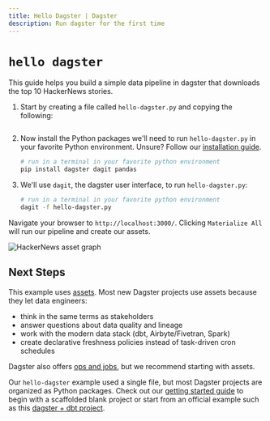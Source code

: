 ```yaml
---
title: Hello Dagster | Dagster
description: Run dagster for the first time
---
```


# `hello dagster`

This guide helps you build a simple data pipeline in dagster that downloads the top 10 HackerNews stories.

1. Start by creating a file called `hello-dagster.py` and copying the following:

    ```python file=/getting-started/hello-dagster/hello-dagster.py
    ```

2. Now install the Python packages we'll need to run `hello-dagster.py` in your favorite Python environment. Unsure? Follow our [installation guide](/getting-started/install).

    ```bash
    # run in a terminal in your favorite python environment
    pip install dagster dagit pandas
    ```

3. We'll use `dagit`, the dagster user interface, to run `hello-dagster.py`:

    ```bash
    # run in a terminal in your favorite python environment
    dagit -f hello-dagster.py
    ```

Navigate your browser to `http://localhost:3000/`. Clicking `Materialize All` will run our pipeline and create our assets.

<Image
alt="HackerNews asset graph"
src="/images/getting-started/hello-dagster/hello-dagster.png"
width={1331}
height={874}
/>

## Next Steps

This example uses [assets](/tutorial#assets). Most new Dagster projects use assets because they let data engineers:

- think in the same terms as stakeholders
- answer questions about data quality and lineage 
- work with the modern data stack (dbt, Airbyte/Fivetran, Spark)
- create declarative freshness policies instead of task-driven cron schedules

Dagster also offers [ops and jobs](/tutorial#ops-and-jobs), but we recommend starting with assets.

Our `hello-dagster` example used a single file, but most Dagster projects are organized as Python packages. Check out our [getting started guide](/getting-started/create-new-project/) to begin with a scaffolded blank project or start from an official example such as this [dagster + dbt project](/integrations/dbt/using-dbt-with-dagster).

